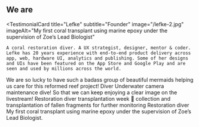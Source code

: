 ## We are

<TestimonialCard
  title="Lefke"
  subtitle="Founder"
  image="/lefke-2.jpg"
  imageAlt="My first coral transplant using marine epoxy under the supervision of Zoe’s Lead Biologist"
>
    A coral restoration diver. A UX strategist, designer, mentor & coder. Lefke has 20 years experience with end-to-end product delivery across app, web, hardware UI, analytics and publishing. Some of her designs and UIs have been featured on the App Store and Google Play and are seen and used by millions across the world.
</TestimonialCard>
<TestimonialCard
  title="Jake"
  subtitle="Advisor - Ops & Fundraising"
  image="/penn.jpg"
  imageAlt="Divers at a coral restoration structure in Cozumel"
>
  We are so lucky to have such a badass group of beautiful mermaids helping us care for this reformed reef project!
</TestimonialCard>
<TestimonialCard
  title="Cambria"
  subtitle="Advisor - product & growth"
  image="/colleen-2.jpg"
  imageAlt="Divers at a coral restoration structure in Cozumel"
>
  Diver Underwater camera maintenance dive! So that we can keep enjoying a clear image on the livestream!
</TestimonialCard>
<TestimonialCard
  title="Robin"
  subtitle="Education"
  image="/solene-2.jpg"
  imageAlt="Divers at a coral restoration structure in Cozumel"
>
  Restoration diver transplantation week 🌱 collection and transplantation of fallen fragments for further monitoring
</TestimonialCard>
<TestimonialCard
  title="Maria"
  subtitle="Behavioural & data scientist"
  image="/maria-2.jpg"
  imageAlt="My first coral transplant using marine epoxy under the supervision of Zoe’s Lead Biologist"
>
   Restoration diver My first coral transplant using marine epoxy under the supervision of Zoe’s Lead Biologist.
</TestimonialCard>